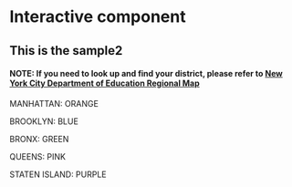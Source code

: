 # Interactive component

<h2>This is the sample2</h2>

<h4>NOTE: If you need to look up and find your district, please refer to [New York City Department of Education Regional Map](https://video.eschoolsolutions.com/udocs/DistrictMap.pdf)</h4>

MANHATTAN: ORANGE

BROOKLYN: BLUE

BRONX: GREEN

QUEENS: PINK

STATEN ISLAND: PURPLE

<meta charset="utf-8">
<style>

.background {
  fill: #eee;
  opacity: 0;
  pointer-events: all;
}

.map-layer {
  fill: #fff;
  stroke: #aaa;
}

.effect-layer{
  pointer-events:none;
}

text{
  font-family: 'Helvetica Neue', Helvetica, Arial, sans-serif;
  font-weight: 300;
}

text.big-text{
  font-size: 30px;
  font-weight: 400;
}

.effect-layer text, text.dummy-text{
  font-size: 12px;
}

</style>
<body>

<svg></svg>

<script src="https://d3js.org/d3.v7.js"></script>
<script>

var width = 960,
    height = 500,
    centered;

// Define color scale
var color = d3.scaleLinear()
  .domain([1, 20])
  .clamp(true)
  .range(['#fff', '#409A99']);

var projection = d3.geoMercator()
  .scale(45000)
  // Center the Map in Colombia
  .center([-73.935242, 40.730610])
  .translate([width / 2, height / 2]);

var path = d3.geoPath()
  .projection(projection);

// Set svg width & height
var svg = d3.select('svg')
  .attr('width', width)
  .attr('height', height);

// Add background
svg.append('rect')
  .attr('class', 'background')
  .attr('width', width)
  .attr('height', height);

var g = svg.append('g');

var effectLayer = g.append('g')
  .classed('effect-layer', true);

var mapLayer = g.append('g')
  .classed('map-layer', true);

const bigText = g.append('text')
  .classed('big-text', true)
  .attr('x', 20)
  .attr('y', 45);

// Load map data
d3.json('https://raw.githubusercontent.com/alexjalali/remotelearningedav/main/School%20Districts.geojson').then(function(mapData) {
  var features = mapData.features;

  // Update color scale domain based on data
  color.domain([0, 1]);

  // Draw each province as a path
  mapLayer.selectAll('path')
      .data(features)
    .enter().append('path')
      .attr('d', path)
      .attr('vector-effect', 'non-scaling-stroke')
      .style('fill', fill)
      .on('mouseover', mouseover)
      .on('mouseout', mouseout);
});

// Get province name
function name(d){
  return d.properties.school_dist;
}


function fill(d){
  if(String(name(d)) == "1") return "orange";
  if(String(name(d)) == "2") return "orange";
  if(String(name(d)) == "3") return "orange";
  if(String(name(d)) == "4") return "orange";
  if(String(name(d)) == "5") return "orange";
  if(String(name(d)) == "6") return "orange";
  if(String(name(d)) == "31") return "purple";
  if(String(name(d)) == "7") return "green";
  if(String(name(d)) == "8") return "green";
  if(String(name(d)) == "9") return "green";
  if(String(name(d)) == "10") return "green";
  if(String(name(d)) == "11") return "green";
  if(String(name(d)) == "12") return "green";
  if(String(name(d)) == "24") return "pink";
  if(String(name(d)) == "25") return "pink";
  if(String(name(d)) == "26") return "pink";
  if(String(name(d)) == "27") return "pink";
  if(String(name(d)) == "28") return "pink";
  if(String(name(d)) == "29") return "pink";
  if(String(name(d)) == "30") return "pink";
  return color(1);
}

function mouseover(event, d){
  d3.select(this).style('fill', 'yellow');
  
  bigText
    .style('font-family', 'Helvetica Neue')
    .text("District " + String(name(d)));
}

function mouseout(d){
  // Reset province color
  mapLayer.selectAll('path')
    .style('fill', function(d){return centered && d===centered ? '#D5708B' : fill(d);});

  // Remove effect text
  effectLayer.selectAll('text').transition()
    .style('opacity', 0)
    .remove();
}

</script>